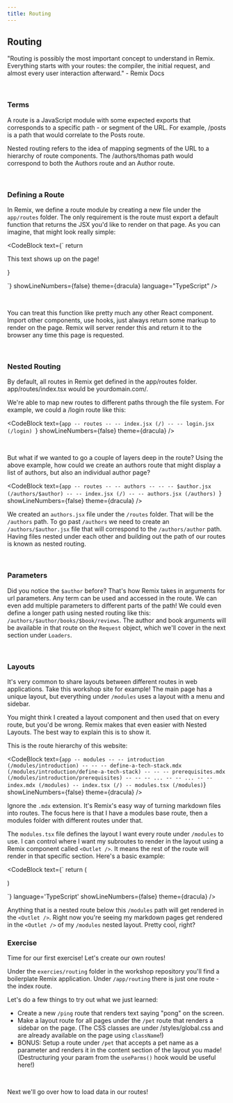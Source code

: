 ```yaml
---
title: Routing
---
```



## Routing

"Routing is possibly the most important concept to understand in Remix.
Everything starts with your routes: the compiler, the initial request, and
almost every user interaction afterward." - Remix Docs

<br />

### Terms

A route is a JavaScript module with some expected exports that corresponds to a
specific path - or segment of the URL. For example, /posts is a path that would
correlate to the Posts route.

Nested routing refers to the idea of mapping segments of the URL to a hierarchy
of route components. The /authors/thomas path would correspond to both the
Authors route and an Author route.

<br />

### Defining a Route

In Remix, we define a route module by creating a new file under the `app/routes`
folder. The only requirement is the route must export a default function that
returns the JSX you'd like to render on that page. As you can imagine, that
might look really simple:

<CodeBlock
  text={`
    return <p>This text shows up on the page!</p>
  }

`} showLineNumbers={false} theme={dracula} language="TypeScript" />

<br />

You can treat this function like pretty much any other React component. Import
other components, use hooks, just always return some markup to render on the
page. Remix will server render this and return it to the browser any time this
page is requested.

<br />

### Nested Routing

By default, all routes in Remix get defined in the app/routes folder.
app/routes/index.tsx would be yourdomain.com/.

We're able to map new routes to different paths through the file system. For
example, we could a /login route like this:

<CodeBlock
  text={`
    app
    -- routes
    -- -- index.jsx (/)
    -- -- login.jsx (/login) 
  `}
  showLineNumbers={false}
  theme={dracula}
/>

<br />

But what if we wanted to go a couple of layers deep in the route? Using the
above example, how could we create an authors route that might display a list of
authors, but also an individual author page?

<CodeBlock
  text={`
    app
    -- routes
    -- -- authors
    -- -- -- $author.jsx (/authors/$author)
    -- -- index.jsx (/)
    -- -- authors.jsx (/authors) 
  `}
  showLineNumbers={false}
  theme={dracula}
/>

We created an `authors.jsx` file under the `/routes` folder. That will be the
`/authors` path. To go past `/authors` we need to create an
`/authors/$author.jsx` file that will correspond to the `/authors/author` path.
Having files nested under each other and building out the path of our routes is
known as nested routing.

<br />

### Parameters

Did you notice the `$author` before? That's how Remix takes in arguments for url
parameters. Any term can be used and accessed in the route. We can even add
multiple parameters to different parts of the path! We could even define a
longer path using nested routing like this:
`/authors/$author/books/$book/reviews`. The author and book arguments will be
available in that route on the `Request` object, which we'll cover in the next
section under `Loaders`.

<br />

### Layouts

It's very common to share layouts between different routes in web applications.
Take this workshop site for example! The main page has a unique layout, but
everything under `/modules` uses a layout with a menu and sidebar.

You might think I created a layout component and then used that on every route,
but you'd be wrong. Remix makes that even easier with Nested Layouts. The best
way to explain this is to show it.

This is the route hierarchy of this website:

<CodeBlock
  text={`
    app
    -- modules
    -- -- introduction (/modules/introduction)
    -- -- -- define-a-tech-stack.mdx (/modules/introduction/define-a-tech-stack)
    -- -- -- prerequisites.mdx (/modules/introduction/prerequisites)
    -- -- -- ...
    -- -- ...
    -- -- index.mdx (/modules)
    -- index.tsx (/)
    -- modules.tsx (/modules)
  `}
  showLineNumbers={false}
  theme={dracula}
/>

Ignore the `.mdx` extension. It's Remix's easy way of turning markdown files
into routes. The focus here is that I have a modules base route, then a modules
folder with different routes under that.

The `modules.tsx` file defines the layout I want every route under `/modules` to
use. I can control where I want my subroutes to render in the layout using a
Remix component called `<Outlet />`. It means the rest of the route will render
in that specific section. Here's a basic example:

<CodeBlock
  text={`
    return (
      <div className="layout">
        <div className="menu" />
        <div className="sidebar" />
        <div className="content">
          <Outlet />
        </div>
      </div>
    )

`} language='TypeScript' showLineNumbers={false} theme={dracula} />

Anything that is a nested route below this `/modules` path will get rendered in
the `<Outlet />`. Right now you're seeing my markdown pages get rendered in the
`<Outlet />` of my `/modules` nested layout. Pretty cool, right?

### Exercise

Time for our first exercise! Let's create our own routes!

Under the `exercies/routing` folder in the workshop repository you'll find a
boilerplate Remix application. Under `/app/routing` there is just one route -
the index route.

Let's do a few things to try out what we just learned:

- Create a new `/ping` route that renders text saying "pong" on the screen.
- Make a layout route for all pages under the `/pet` route that renders a
  sidebar on the page. (The CSS classes are under /styles/global.css and are
  already available on the page using `className`!)
- BONUS: Setup a route under `/pet` that accepts a pet name as a parameter and
  renders it in the content section of the layout you made! (Destructuring your
  param from the `useParms()` hook would be useful here!)

<br />

Next we'll go over how to load data in our routes!
